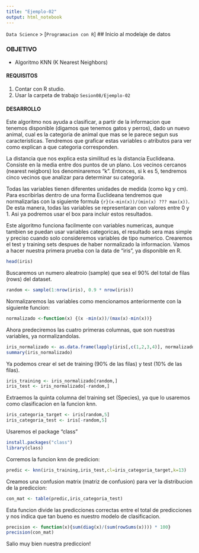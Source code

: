 ```yaml
---
title: "Ejemplo-02"
output: html_notebook
---
```

`Data Science` > [`Programacion con R`]
## Inicio al modelaje de datos  

### OBJETIVO
- Algoritmo KNN (K Nearest Neighbors)

#### REQUISITOS
1. Contar con R studio.
1. Usar la carpeta de trabajo `Sesion08/Ejemplo-02`

#### DESARROLLO

Este algoritmo nos ayuda a clasificar, a partir de la informacion que tenemos disponible (digamos que tenemos gatos y perros), dado un nuevo animal, cual es la categoria de animal que mas se le parece segun sus caracteristicas. Tendremos que graficar estas variables o atributos para ver como explican a que categoria corresponden. 

La distancia que nos explica esta similitud es la distancia Euclideana. Consiste en la media entre dos puntos de un plano. 
Los vecinos cercanos (nearest neigbors) los denominaremos "k". Entonces, si k es 5, tendremos cinco vecinos que analizar para determinar su categoria. 

Todas las variables tienen diferentes unidades de medida (como kg y cm). Para escribirlas dentro de una forma Euclideana tendremos que normalizarlas con la siguiente formula ```{r}(x-min(x))/(min(x) ??? max(x))```. De esta manera, todas las variables se representaran con valores entre 0 y 1. Asi ya podremos usar el box para incluir estos resultados. 

Este algoritmo funciona facilmente con variables numericas, aunque tambien se puedan usar variables categoricas, el resultado sera mas simple y preciso cuando solo consideremos variables de tipo numerico. 
Crearemos el test y training sets despues de haber normalizado la informacion. 
Vamos a hacer nuestra primera prueba con la data de "iris", ya disponible en R. 
```r
head(iris) 
```
Buscaremos un numero aleatroio (sample) que sea el 90% del total de filas (rows) del dataset. 
```r
random <- sample(1:nrow(iris), 0.9 * nrow(iris)) 
```
Normalizaremos las variables como mencionamos anteriormente con la siguiente funcion: 
```r
normalizado <-function(x) {(x -min(x))/(max(x)-min(x))}
```
Ahora predeciremos las cuatro primeras columnas, que son nuestras variables, ya normalizandolas. 
```r
iris_normalizado <- as.data.frame(lapply(iris[,c(1,2,3,4)], normalizado))
summary(iris_normalizado)
```
Ya podemos crear el set de training (90% de las filas) y test (10% de las filas). 
```r
iris_training <- iris_normalizado[random,] 
iris_test <- iris_normalizado[-random,] 
```
Extraemos la quinta columna del training set (Species), ya que lo usaremos como clasificacion en la funcion knn. 
```r
iris_categoria_target <- iris[random,5]
iris_categoria_test <- iris[-random,5]
```

Usaremos el package "class" 
```r
install.packages("class")
library(class)
```

Corremos la funcion knn de predicion: 
```r
predic <- knn(iris_training,iris_test,cl=iris_categoria_target,k=13)
```

Creamos una confusion matrix (matriz de confusion) para ver la distribucion de la prediccion: 
```r
con_mat <- table(predic,iris_categoria_test)
```
 
Esta funcion divide las predicciones correctas entre el total de predicciones y nos indica que tan bueno es nuestro modelo de clasificacion.  
```r
precision <- function(x){sum(diag(x)/(sum(rowSums(x)))) * 100}
precision(con_mat)
```
Salio muy bien nuestra prediccion! 

